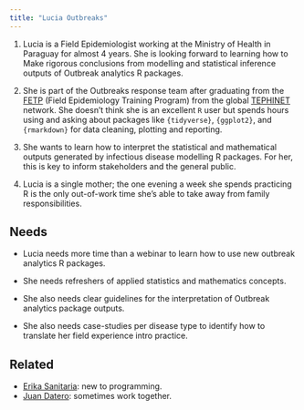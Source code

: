 ```yaml
---
title: "Lucia Outbreaks"
---
```


1.  Lucia is a Field Epidemiologist working at the Ministry of Health in Paraguay for almost 4 years. She is looking forward to learning how to Make rigorous conclusions from modelling and statistical inference outputs of Outbreak analytics R packages.

2.  She is part of the Outbreaks response team after graduating from the [FETP](https://www.tephinet.org/training-programs/paraguay-field-epidemiology-training-program) (Field Epidemiology Training Program) from the global [TEPHINET](https://www.tephinet.org/training-programs) network. She doesn't think she is an excellent `R` user but spends hours using and asking about packages like `{tidyverse}`, `{ggplot2}`, and `{rmarkdown}` for data cleaning, plotting and reporting.

3.  She wants to learn how to interpret the statistical and mathematical outputs generated by infectious disease modelling R packages. For her, this is key to inform stakeholders and the general public.

4.  Lucia is a single mother; the one evening a week she spends practicing R is the only out-of-work time she’s able to take away from family responsibilities.

## Needs

- Lucia needs more time than a webinar to learn how to use new outbreak analytics R packages. 

- She needs refreshers of applied statistics and mathematics concepts. 

- She also needs clear guidelines for the interpretation of Outbreak analytics package outputs. 

- She also needs case-studies per disease type to identify how to translate her field experience intro practice.

## Related

-   [Erika Sanitaria](erika-sanitaria.qmd): new to programming.
-   [Juan Datero](juan-datero.qmd): sometimes work together.
